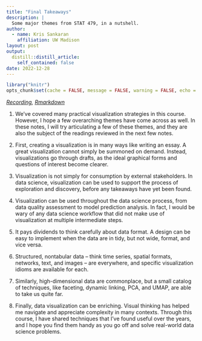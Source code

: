 ```yaml
---
title: "Final Takeaways"
description: | 
  Some major themes from STAT 479, in a nutshell.
author:
  - name: Kris Sankaran
    affiliation: UW Madison
layout: post
output:
  distill::distill_article:
    self_contained: false
date: 2022-12-28
---
```


```r
library("knitr")
opts_chunk$set(cache = FALSE, message = FALSE, warning = FALSE, echo = TRUE)
```

_[Recording](https://mediaspace.wisc.edu/media/Week%2014%20%5B1%5D%20Final%20Takeaways/1_g0ijyqpn), [Rmarkdown](https://github.com/krisrs1128/stat479/blob/master/_posts/2021-04-23-week14-1/week14-1.Rmd)_

1. We've covered many practical visualization strategies in this course.
However, I hope a few overarching themes have come across as well. In these
notes, I will try articulating a few of these themes, and they are also the
subject of the readings reviewed in the next few notes.

2. First, creating a visualization is in many ways like writing an essay. A
great visualization cannot simply be summoned on demand. Instead, visualizations
go through drafts, as the ideal graphical forms and questions of interest become
clearer.

3. Visualization is not simply for consumption by external stakeholders. In data
science, visualization can be used to support the process of exploration and
discovery, before any takeaways have yet been found.

4. Visualization can be used throughout the data science process, from data
quality assessment to model prediction analysis. In fact, I would be wary of any
data science workflow that did not make use of visualization at multiple
intermediate steps.

5. It pays dividends to think carefully about data format. A design can be easy
to implement when the data are in tidy, but not wide, format, and vice versa.

6. Structured, nontabular data -- think time series, spatial formats, networks,
text, and images -- are everywhere, and specific visualization idioms are
available for each.

7. Similarly, high-dimensional data are commonplace, but a small catalog of
techniques, like faceting, dynamic linking, PCA, and UMAP, are able to take us
quite far.

8. Finally, data visualization can be enriching. Visual thinking has helped me
navigate and appreciate complexity in many contexts. Through this course, I have
shared techniques that I've found useful over the years, and I hope you find
them handy as you go off and solve real-world data science problems.
